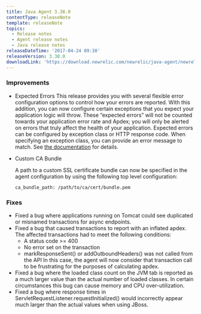 ```yaml
---
title: Java Agent 3.38.0
contentType: releaseNote
template: releaseNote
topics:
  - Release notes
  - Agent release notes
  - Java release notes
releaseDateTime: '2017-04-24 09:30'
releaseVersion: 3.38.0
downloadLink: 'https://download.newrelic.com/newrelic/java-agent/newrelic-agent/3.38.0/'
---
```


### Improvements

* Expected Errors
  This release provides you with several flexible error configuration options to control how your errors are reported. With this addition, you can now configure certain exceptions that you expect your application logic will throw. These “expected errors” will not be counted towards your application error rate and Apdex; you will only be alerted on errors that truly affect the health of your application.
  Expected errors can be configured by exception class or HTTP response code. When specifying an exception class, you can provide an error message to match. See [the documentation](https://docs.newrelic.com/docs/agents/java-agent/configuration/java-agent-error-configuration) for details.
* Custom CA Bundle

  A path to a custom SSL certificate bundle can now be specified in the agent configuration by using the following top level configuration:

  ```
  ca_bundle_path: /path/to/ca/cert/bundle.pem
  ```

### Fixes

* Fixed a bug where applications running on Tomcat could see duplicated or misnamed transactions for async endpoints.
* Fixed a bug that caused transactions to report with an inflated apdex. The affected transactions had to meet the following conditions:
  * A status code >= 400
  * No error set on the transaction
  * markResponseSent() or addOutboundHeaders() was not called from the API
    In this case, the agent will now consider that transaction call to be frustrating for the purposes of calculating apdex.
* Fixed a bug where the loaded class count on the JVM tab is reported as a much larger value than the actual number of loaded classes. In certain circumstances this bug can cause memory and CPU over-utilization.
* Fixed a bug where response times in ServletRequestListener.requestInitialized() would incorrectly appear much larger than the actual values when using JBoss.
